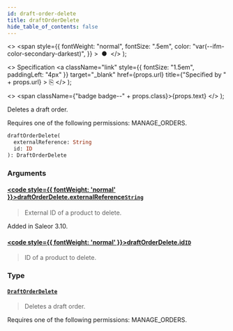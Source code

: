 ```yaml
---
id: draft-order-delete
title: draftOrderDelete
hide_table_of_contents: false
---
```


  <>
    <span
      style={{
        fontWeight: "normal",
        fontSize: ".5em",
        color: "var(--ifm-color-secondary-darkest)",
      }}
    >
      &nbsp;●&nbsp;
    </span>
  </>
);

  <>
    Specification
    <a
      className="link"
      style={{ fontSize: "1.5em", paddingLeft: "4px" }}
      target="\_blank"
      href={props.url}
      title={"Specified by " + props.url}
    >
      ⎘
    </a>
  </>
);

  <>
    <span className={"badge badge--" + props.class}>{props.text}</span>
  </>
);

Deletes a draft order.

Requires one of the following permissions: MANAGE_ORDERS.

```graphql
draftOrderDelete(
  externalReference: String
  id: ID
): DraftOrderDelete
```

### Arguments

#### [<code style={{ fontWeight: 'normal' }}>draftOrderDelete.<b>externalReference</b></code>](#)<Bullet />[`String`](../../api-reference/miscellaneous/scalars/string) <Badge class="secondary" text="scalar"/> <Badge class="secondary" text="miscellaneous"/>

> External ID of a product to delete.

Added in Saleor 3.10.

>

#### [<code style={{ fontWeight: 'normal' }}>draftOrderDelete.<b>id</b></code>](#)<Bullet />[`ID`](../../api-reference/miscellaneous/scalars/id) <Badge class="secondary" text="scalar"/> <Badge class="secondary" text="miscellaneous"/>

> ID of a product to delete.

### Type

#### [`DraftOrderDelete`](../../api-reference/orders/objects/draft-order-delete) <Badge class="secondary" text="object"/> <Badge class="secondary" text="orders"/>

> Deletes a draft order.

Requires one of the following permissions: MANAGE_ORDERS.

>
